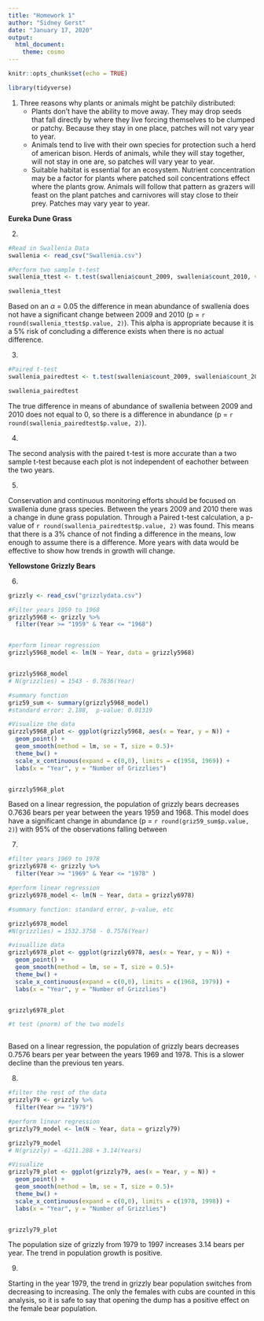```yaml
---
title: "Homework 1"
author: "Sidney Gerst"
date: "January 17, 2020"
output: 
  html_document:
    theme: cosmo
---
```



```r
knitr::opts_chunk$set(echo = TRUE)

library(tidyverse)

```


  1. Three reasons why plants or animals might be patchily distributed:
       + Plants don't have the ability to move away. They may drop seeds that fall directly by where they live forcing themselves to be clumped or patchy. Because they stay in one place, patches will not vary year to year.   
       + Animals tend to live with their own species for protection such a herd of american bison. Herds of animals, while they will stay together, will not stay in one are, so patches will vary year to year. 
       + Suitable habitat is essential for an ecosystem. Nutrient concentration may be a factor for plants where patched soil concentrations effect where the plants grow. Animals will follow that pattern as grazers will feast on the plant patches and carnivores will stay close to their prey. Patches may vary year to year. 

**Eureka Dune Grass**

  2. 
```r

#Read in Swallenia Data
swallenia <- read_csv("Swallenia.csv")

#Perform two sample t-test
swallenia_ttest <- t.test(swallenia$count_2009, swallenia$count_2010, var.equal = TRUE)

swallenia_ttest


```

Based on an $\alpha$ = 0.05 the difference in mean abundance of swallenia does not have a significant change between 2009 and 2010 (p = `r round(swallenia_ttest$p.value, 2)`). This alpha is appropriate because it is a 5% risk of concluding a difference exists when there is no actual difference. 

  3. 
```r

#Paired t-test
swallenia_pairedtest <- t.test(swallenia$count_2009, swallenia$count_2010, paired = TRUE)

swallenia_pairedtest 

```

The true difference in means of abundance of swallenia between 2009 and 2010 does not equal to 0, so there is a difference in abundance (p = `r round(swallenia_pairedtest$p.value, 2)`). 

  4. 

The second analysis with the paired t-test is more accurate than a two sample t-test because each plot is not independent of eachother between the two years.  

  5. 

Conservation and continuous monitoring efforts should be focused on swallenia dune grass species. Between the years 2009 and 2010 there was a change in dune grass population. Through a Paired t-test calculation, a p-value of `r round(swallenia_pairedtest$p.value, 2)` was found. This means that there is a 3% chance of not finding a difference in the means, low enough to assume there is a difference. More years with data would be effective to show how trends in growth will change.       

**Yellowstone Grizzly Bears**
  
  6. 
```r

grizzly <- read_csv("grizzlydata.csv") 

#Filter years 1959 to 1968
grizzly5968 <- grizzly %>%
  filter(Year >= "1959" & Year <= "1968")


#perform linear regression
grizzly5968_model <- lm(N ~ Year, data = grizzly5968)


grizzly5968_model
# N(grizzlies) = 1543 - 0.7636(Year)

#summary function
griz59_sum <- summary(grizzly5968_model)
#standard error: 2.188,  p-value: 0.01319

#Visualize the data
girzzly5968_plot <- ggplot(grizzly5968, aes(x = Year, y = N)) +
  geom_point() +
  geom_smooth(method = lm, se = T, size = 0.5)+
  theme_bw() +
  scale_x_continuous(expand = c(0,0), limits = c(1958, 1969)) +
  labs(x = "Year", y = "Number of Grizzlies")


girzzly5968_plot

```

Based on a linear regression, the population of grizzly bears decreases 0.7636 bears per year between the years 1959 and 1968. This model does have a significant change in abundance (p = `r round(griz59_sum$p.value, 2)`) with 95% of the observations falling between 

  7. 
```r

#filter years 1969 to 1978
grizzly6978 <- grizzly %>%
  filter(Year >= "1969" & Year <= "1978" )

#perform linear regression 
grizzly6978_model <- lm(N ~ Year, data = grizzly6978)

#summary function: standard error, p-value, etc

grizzly6978_model
#N(grizzlies) = 1532.3758 - 0.7576(Year)

#visuallize data
grizzly6978_plot <- ggplot(grizzly6978, aes(x = Year, y = N)) +
  geom_point() +
  geom_smooth(method = lm, se = T, size = 0.5)+
  theme_bw() +
  scale_x_continuous(expand = c(0,0), limits = c(1968, 1979)) +
  labs(x = "Year", y = "Number of Grizzlies")


grizzly6978_plot

#t test (pnorm) of the two models



```

Based on a linear regression, the population of grizzly bears decreases 0.7576 bears per year between the years 1969 and 1978. This is a slower decline than the previous ten years.  

  8. 
```r

#filter the rest of the data
grizzly79 <- grizzly %>%
  filter(Year >= "1979")

#perform linear regression
grizzly79_model <- lm(N ~ Year, data = grizzly79)

grizzly79_model
# N(grizzly) = -6211.288 + 3.14(Years)

#Visualize 
grizzly79_plot <- ggplot(grizzly79, aes(x = Year, y = N)) +
  geom_point() +
  geom_smooth(method = lm, se = T, size = 0.5)+
  theme_bw() +
  scale_x_continuous(expand = c(0,0), limits = c(1978, 1998)) +
  labs(x = "Year", y = "Number of Grizzlies")


grizzly79_plot


```

The population size of grizzly from 1979 to 1997 increases 3.14 bears per year. The trend in population growth is positive. 

  9. 
  
Starting in the year 1979, the trend in grizzly bear population switches from decreasing to increasing. The only the females with cubs are counted in this analysis, so it is safe to say that opening the dump has a positive effect on the female bear population. 